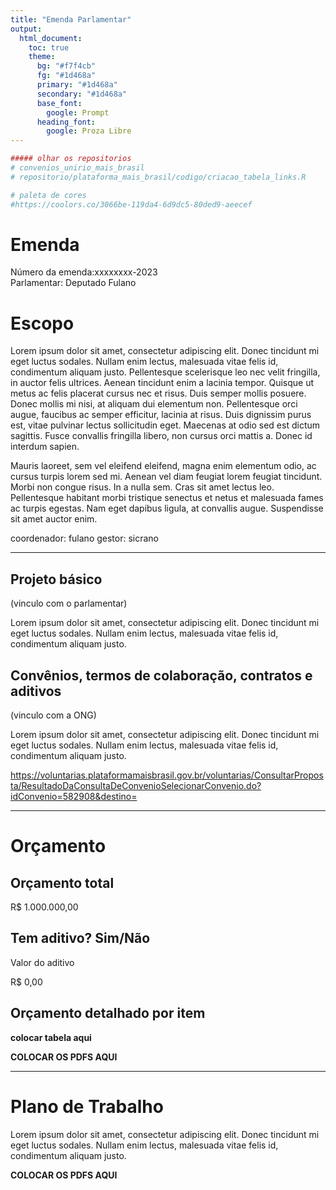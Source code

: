```yaml
---
title: "Emenda Parlamentar"
output: 
  html_document:
    toc: true
    theme:
      bg: "#f7f4cb"
      fg: "#1d468a"
      primary: "#1d468a"
      secondary: "#1d468a"
      base_font:
        google: Prompt
      heading_font:
        google: Proza Libre
---
```


```r
##### olhar os repositorios
# convenios_unirio_mais_brasil
# repositorio/plataforma_mais_brasil/codigo/criacao_tabela_links.R

# paleta de cores
#https://coolors.co/3066be-119da4-6d9dc5-80ded9-aeecef
```

# Emenda
Número da emenda:xxxxxxxx-2023   
Parlamentar: Deputado Fulano

# Escopo

Lorem ipsum dolor sit amet, consectetur adipiscing elit. Donec tincidunt mi eget luctus sodales. Nullam enim lectus, malesuada vitae felis id, condimentum aliquam justo. Pellentesque scelerisque leo nec velit fringilla, in auctor felis ultrices. Aenean tincidunt enim a lacinia tempor. Quisque ut metus ac felis placerat cursus nec et risus. Duis semper mollis posuere. Donec mollis mi nisi, at aliquam dui elementum non. Pellentesque orci augue, faucibus ac semper efficitur, lacinia at risus. Duis dignissim purus est, vitae pulvinar lectus sollicitudin eget. Maecenas at odio sed est dictum sagittis. Fusce convallis fringilla libero, non cursus orci mattis a. Donec id interdum sapien.

Mauris laoreet, sem vel eleifend eleifend, magna enim elementum odio, ac cursus turpis lorem sed mi. Aenean vel diam feugiat lorem feugiat tincidunt. Morbi non congue risus. In a nulla sem. Cras sit amet lectus leo. Pellentesque habitant morbi tristique senectus et netus et malesuada fames ac turpis egestas. Nam eget dapibus ligula, at convallis augue. Suspendisse sit amet auctor enim.

coordenador: fulano
gestor: sicrano


---

## Projeto básico 
(vinculo com o parlamentar)

Lorem ipsum dolor sit amet, consectetur adipiscing elit. Donec tincidunt mi eget luctus sodales. Nullam enim lectus, malesuada vitae felis id, condimentum aliquam justo. 

## Convênios, termos de colaboração, contratos e aditivos
(vinculo com a ONG)

Lorem ipsum dolor sit amet, consectetur adipiscing elit. Donec tincidunt mi eget luctus sodales. Nullam enim lectus, malesuada vitae felis id, condimentum aliquam justo. 

[https://voluntarias.plataformamaisbrasil.gov.br/voluntarias/ConsultarProposta/ResultadoDaConsultaDeConvenioSelecionarConvenio.do?idConvenio=582908&destino=](https://voluntarias.plataformamaisbrasil.gov.br/voluntarias/ConsultarProposta/ResultadoDaConsultaDeConvenioSelecionarConvenio.do?idConvenio=582908&destino=)

---

# Orçamento

## Orçamento total

R$ 1.000.000,00

## Tem aditivo? Sim/Não

Valor do aditivo  

R$ 0,00


## Orçamento detalhado por item

**colocar tabela aqui**

**COLOCAR OS PDFS AQUI**

---

# Plano de Trabalho

Lorem ipsum dolor sit amet, consectetur adipiscing elit. Donec tincidunt mi eget luctus sodales. Nullam enim lectus, malesuada vitae felis id, condimentum aliquam justo. 

**COLOCAR OS PDFS AQUI**
<!--

## Estatuto SOLAZER/ICA/FAIRPLAY/ETC...

Lorem ipsum dolor sit amet, consectetur adipiscing elit. Donec tincidunt mi eget luctus sodales. Nullam enim lectus, malesuada vitae felis id, condimentum aliquam justo. 

COLOCAR OS PDFS AQUI

---



# Prestação de contas

### Valor empenhado, executado e pago 

via API da transparência;
### número do empenho

## Prestação de contas em pdf 
**COLOCAR O PDF AQUI **

## Relatorio final
**COLOCAR O PDF AQUI **

## Parecer da prestação de contas
Parecer da Prestacao_de_Contas (se já existir)  



[https://voluntarias.plataformamaisbrasil.gov.br/voluntarias/ConsultarProposta/ResultadoDaConsultaDeConvenioSelecionarConvenio.do?idConvenio=582908&destino=](https://voluntarias.plataformamaisbrasil.gov.br/voluntarias/ConsultarProposta/ResultadoDaConsultaDeConvenioSelecionarConvenio.do?idConvenio=582908&destino=)

(837638_2016)
[https://voluntarias.plataformamaisbrasil.gov.br/voluntarias/prestacaocontas/ConsultaConvenio/consultaConvenio.jsf?usecase=SelecionarConvenio](https://voluntarias.plataformamaisbrasil.gov.br/voluntarias/prestacaocontas/ConsultaConvenio/consultaConvenio.jsf?usecase=SelecionarConvenio)





---

Será que vale a pena colocar aqui também publicações, produtos e resultados alcançados???

-->